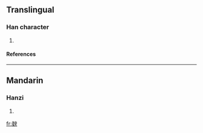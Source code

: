 ==Translingual==
===Han character===
{{Han char|rn=67|rad=文|as=15|sn=19|four=0713<sub>7</sub>|canj=卜戈竹X人 (YIHXO)}}
# {{defn|Han|sort=文15}}
====References====
{{Han ref|kx=0477.210|dkj=13484|dj=0835.240|hdz=32171.070|uh=6594|ud=26004|bh=EFD8|bd=61400}}

----
==Mandarin==
===Hanzi===
{{cmn-hanzi|pin=[[yǔ]] (yu3)|wg=yü<sup>3</sup>}}
# {{defn|Mandarin}}

[[fr:斔]]